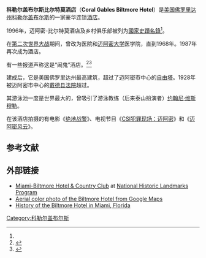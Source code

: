 {{Infobox_nrhp
 | name = 迈阿密-比尔特莫酒店及乡村俱乐部
 | nrhp_type = nhl
 | image = Biltmorepool.jpg
 | caption = <font color="ffffff">Photo: Marc Averette
 | location = [[美国|美国]][[佛罗里达州|佛罗里达州]][[科勒尔盖布尔斯|科勒尔盖布尔斯]]
 | lat_degrees = 25
 | lat_minutes = 44
 | lat_seconds = 28
 | lat_direction = N
 | long_degrees = 80
 | long_minutes = 16
 | long_seconds = 45
 | long_direction = W
 | area = 
 | built = 1926
 | architect = [[Schultze_and_Weaver|Schultze and Weaver]]<ref name=nrhp/>
 | architecture = Mission/[[西班牙殖民時代復興式建築|西班牙殖民時代復興式建築]]<ref name=nrhp/>
 | designated_nrhp_type = 1996年6月19日<ref name="nhlsum">{{cite web|url=http://tps.cr.nps.gov/nhl/detail.cfm?ResourceId=1213&ResourceType=Building |title=Miami-Biltmore Hotel & Country Club  |accessdate=2009-07-03|work=National Historic Landmark summary listing|publisher=National Park Service}}</ref>
 | added = 1972年9月27日<ref name=nrhp>{{cite web|url=http://www.nationalregisterofhistoricplaces.com/FL/Dade/state3.html|title=National Register of Historical Places - Florida (FL), Dade County|date=2007-03-31|work=National Register of Historic Places|publisher=National Park Service}}</ref>
 | refnum = 72000306
 | visitation_num = 
 | visitation_year = 
 | governing_body = Seaway Hotels Corporation
}}
'''科勒尔盖布尔斯比尔特莫酒店'''（'''Coral Gables Biltmore Hotel'''）是[[美国|美国]][[佛罗里达州|佛罗里达州]][[科勒尔盖布尔斯|科勒尔盖布尔斯]]的一家豪华连锁[[酒店|酒店]]。

1996年，迈阿密-比尔特莫酒店及乡村俱乐部被列为[[國家史蹟名錄|國家史蹟名錄]]<ref name=nhlsum/>。

在[[第二次世界大战|第二次世界大战]]期间，曾改为医院和[[迈阿密大学|迈阿密大学]]医学院，直到1968年。1987年再次成为酒店。 

有一些报道声称这是“闹鬼”酒店。<ref>{{cite web |url=http://www.hauntedflorida.com/biltmore.htm |title=Coral Gables Biltmore Hotel |accessdate=2010-07-20 |deadurl=yes |archiveurl=https://web.archive.org/web/20100816121742/http://www.hauntedflorida.com/biltmore.htm |archivedate=2010-08-16 }}</ref><ref>{{cite web |url=http://www.bellaonline.com/articles/art58163.asp |title=Haunted Biltmore Hotel in Coral Gables |author=Deena Budd |accessdate=2010-07-20}}</ref>   

建成后，它是美国佛罗里达州最高建筑，超过了迈阿密市中心的[[自由塔_(迈阿密)|自由塔]]。1928年被迈阿密市中心的[[戴德县法院|戴德县法院]]超过。

其游泳池一度是世界最大的，曾吸引了游泳教练（后来泰山扮演者）[[约翰尼·维斯穆勒|约翰尼·维斯穆勒]]。 

在该酒店拍摄的有电影《[[绝地战警|绝地战警]]》、电视节目《[[CSI犯罪现场：迈阿密|CSI犯罪现场：迈阿密]]》和《[[迈阿密风云|迈阿密风云]]》。

==参考文献==
{{Reflist}}

==外部链接==
{{commonscat|Biltmore Hotel at Coral Gables}}
*[http://tps.cr.nps.gov/nhl/detail.cfm?ResourceId=1213&ResourceType=Building Miami-Biltmore Hotel & Country Club] at [http://tps.cr.nps.gov/nhl National Historic Landmarks Program]
*[http://maps.google.com/maps?t=h&ie=UTF8&om=1&z=17&ll=25.740693,-80.278537&spn=0.004417,0.007231 Aerial color photo of the Biltmore Hotel from Google Maps]
*[http://top5miamihotels.blogspot.com/2009/09/biltmore-miami-hotel-coral-gables-home.html History of the Biltmore Hotel in Miami, Florida]

{{s-start}}
{{s-ach|rec}}
{{succession box|
before=[[自由塔_(邁阿密)|自由塔 (邁阿密)]]|
title=佛羅里達州最高建築|
years=1926—1928<br/><small>96m</small>|
after=[[邁阿密-戴德縣法院|邁阿密-戴德縣法院]]}}
{{s-end}}
[[Category:科勒尔盖布尔斯|Category:科勒尔盖布尔斯]]